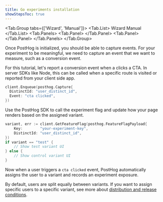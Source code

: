 ```yaml
---
title: Go experiments installation
showStepsToc: true
---
```



<Steps>

<Step title="Install PostHog Go SDK" badge="required">

<Tab.Group tabs={['Wizard', 'Manual']}>
<Tab.List>
<Tab>Wizard</Tab>
<Tab>Manual</Tab>
</Tab.List>
<Tab.Panels>
<Tab.Panel>
    <Wizard />
</Tab.Panel>
<Tab.Panel>
    <GoInstall />
</Tab.Panel>
</Tab.Panels>
</Tab.Group>

</Step>

<Step title="Capture conversion event" badge="required">

Once PostHog is initialized, you should be able to capture events. For your experiment to be meaningful, we need to capture an event that we want to measure, such as a conversion event.

For this tutorial, let's report a conversion event when a clicks a CTA. In server SDKs like Node, this can be called when a specific route is visited or reported from your client side app.

```go
client.Enqueue(posthog.Capture{
  DistinctId: "user_distinct_id",
  Event: "cta clicked",
})
```

</Step>

<Step checkpoint title="Validate PostHog events" subtitle="Confirm events are being sent to PostHog">

<StepValidateExperimentEvents />

</Step>

<Step title="Create an experiment" badge="required">

<StepCreateExperiment />

</Step>

<Step title="Add primary metric and launch" badge="required">

<StepAddPrimaryMetric />

</Step>

<Step title="Call feature flag" badge="required">

Use the PostHog SDK to call the experiment flag and update how your page renders based on the assigned variant.

```go
variant, err := client.GetFeatureFlag(posthog.FeatureFlagPayload{
    Key:        "your-experiment-key",
    DistinctId: "user_distinct_id",
})
if variant == "test" {
    // Show test variant UI
} else {
    // Show control variant UI
}
```

Now when a user triggers a `cta clicked` event, PostHog automatically assigns the user to a variant and records an experiment exposure. 

By default, users are split equally between variants. If you want to assign specific users to a specific variant, see more about [distribution and release conditions](/docs/experiments/creating-an-experiment#distribution-and-release-conditions).

</Step>

<Step checkpoint title="Validate feature flag calls">

<StepValidateFeatureFlags />

</Step>

<Step title="Evaluate experiment results" badge="recommended">

<StepEvaluateExperimentResults />

</Step>

</Steps> 
